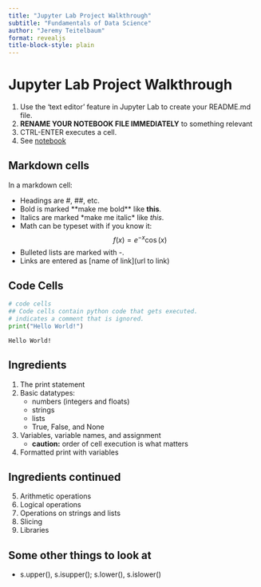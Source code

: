 ```yaml
---
title: "Jupyter Lab Project Walkthrough"
subtitle: "Fundamentals of Data Science"
author: "Jeremy Teitelbaum"
format: revealjs
title-block-style: plain
---
```


# Jupyter Lab Project Walkthrough

1. Use the 'text editor' feature in Jupyter Lab to create your README.md file.
2. **RENAME YOUR NOTEBOOK FILE IMMEDIATELY** to something relevant
3. CTRL-ENTER executes a cell.
4. See [notebook](notebooks/JupyterWalkthrough.ipynb)

## Markdown cells

In a markdown cell:

- Headings are \#, \#\#, etc.
- Bold is marked \*\*make me bold\*\* like **this**.
- Italics are marked \*make me italic\* like *this*.
- Math can be typeset with \LaTeX if you know it:  $$f(x)=e^{-x}\cos(x)$$
- Bulleted lists are marked with \-.
- Links are entered as \[name of link\]\(url to link\)

## Code Cells

```python
# code cells
## Code cells contain python code that gets executed.  
# indicates a comment that is ignored.
print("Hello World!")
```

    Hello World!

## Ingredients

1. The print statement
2. Basic datatypes:
    - numbers (integers and floats)
    - strings 
    - lists
    - True, False, and None
3. Variables, variable names, and assignment
    - **caution:** order of cell execution is what matters
4. Formatted print with variables

## Ingredients continued 

5. Arithmetic operations
6. Logical operations
7. Operations on strings and lists
8. Slicing
9. Libraries


## Some other things to look at

- s.upper(), s.isupper(); s.lower(), s.islower()



